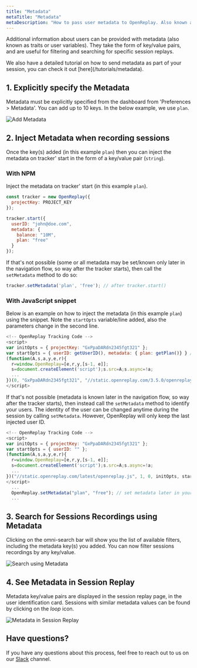 ```yaml
---
title: "Metadata"
metaTitle: "Metadata"
metaDescription: "How to pass user metadata to OpenReplay. Also known as traits or user variables in other platforms."
---
```


Additional information about users can be provided with metadata (also known as traits or user variables). They take the form of key/value pairs, and are useful for filtering and searching for specific session replays.

<Aside type="tip">
  We also have a detailed tutorial on how to send metadata as part of your session, you can check it out [here](/tutorials/metadata).
</Aside>


## 1. Explicitly specify the Metadata

Metadata must be explicitly specified from the dashboard from 'Preferences > Metadata'. You can add up to 10 keys. In the below example, we use `plan`.

![Add Metadata](/static/metadata-1.png#center)

## 2. Inject Metadata when recording sessions

Once the key(s) added (in this example `plan`) then you can inject the metadata on tracker' start in the form of a key/value pair (`string`).

### With NPM

Inject the metadata on tracker' start (in this example `plan`).

```js
const tracker = new OpenReplay({
  projectKey: PROJECT_KEY
});

tracker.start({
  userID: "john@doe.com",
  metadata: {
    balance: "10M",
    plan: "free"
  }
});
```

If that's not possible (some or all metadata may be set/known only later in the navigation flow, so way after the tracker starts), then call the `setMetadata` method to do so: 

```js
tracker.setMetadata('plan', 'free'); // after tracker.start()
```

### With JavaScript snippet

Below is an example on how to inject the metadata (in this example `plan`) using the snippet. Note the `startOpts` variable/line added, also the parameters change in the second line.

```js
<!-- OpenReplay Tracking Code -->
<script>
var initOpts = { projectKey: "GxPpaDARdn2345fgt321" };
var startOpts = { userID: getUserID(), metadata: { plan: getPlan()} } // use startOpts variable to inject metadata
(function(A,s,a,y,e,r){
  r=window.OpenReplay=[e,r,y,[s-1, e]];
  s=document.createElement('script');s.src=A;s.async=!a;
  ...
})(0, "GxPpaDARdn2345fgt321", "//static.openreplay.com/3.5.0/openreplay.js",1,29);
</script>
```

If that's not possible (metadata is known later in the navigation flow, so way after the tracker starts), then instead call the `setMetadata` method to identify your users. The identity of the user can be changed anytime during the session by calling `setMetadata`. However, OpenReplay will only keep the last injected user ID.

```js
<!-- OpenReplay Tracking Code -->
<script>
var initOpts = { projectKey: "GxPpaDARdn2345fgt321" };
var startOpts = { userID: "" };
(function(A,s,a,y,e,r){
  r=window.OpenReplay=[e,r,y,[s-1, e]];
  s=document.createElement('script');s.src=A;s.async=!a;
  ...
})("//static.openreplay.com/latest/openreplay.js", 1, 0, initOpts, startOpts);
</script>
  ...
  OpenReplay.setMetadata("plan", "free"); // set metadata later in your code
  ...
```

## 3. Search for Sessions Recordings using Metadata

Clicking on the omni-search bar will show you the list of available filters, including the metadata key(s) you added. You can now filter sessions recordings by any key/value.

![Search using Metadata](/static/metadata-2.png#center)

## 4. See Metadata in Session Replay

Metadata key/value pairs are displayed in the session replay page, in the user identification card. Sessions with similar metadata values can be found by clicking on the *loop* icon.

![Metadata in Session Replay](/static/metadata-3.png#center)

## Have questions?
If you have any questions about this process, feel free to reach out to us on our [Slack](https://slack.openreplay.com) channel.